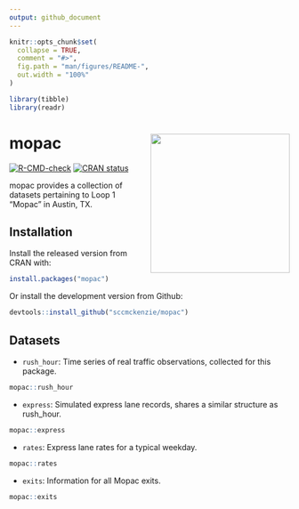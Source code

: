 ```yaml
---
output: github_document
---
```


<!-- README.md is generated from README.Rmd. Please edit that file -->

```r
knitr::opts_chunk$set(
  collapse = TRUE,
  comment = "#>",
  fig.path = "man/figures/README-",
  out.width = "100%"
)

library(tibble)
library(readr)
```

# mopac <img src='man/figures/logo.png' align="right" height="250" />
<!-- badges: start -->
[![R-CMD-check](https://github.com/sccmckenzie/mopac/workflows/R-CMD-check/badge.svg)](https://github.com/sccmckenzie/mopac/actions)
[![CRAN status](https://www.r-pkg.org/badges/version/mopac)](https://CRAN.R-project.org/package=mopac)
<!-- badges: end -->

mopac provides a collection of datasets pertaining to Loop 1 "Mopac" in Austin, TX.

## Installation

Install the released version from CRAN with:

```r
install.packages("mopac")
```
Or install the development version from Github:

```r
devtools::install_github("sccmckenzie/mopac")
```
## Datasets

* `rush_hour`: Time series of real traffic observations, collected for this package.
```r
mopac::rush_hour
```

* `express`: Simulated express lane records, shares a similar structure as rush_hour.
```r
mopac::express
```

* `rates`: Express lane rates for a typical weekday.
```r
mopac::rates
```

* `exits`: Information for all Mopac exits.
```r
mopac::exits
```

